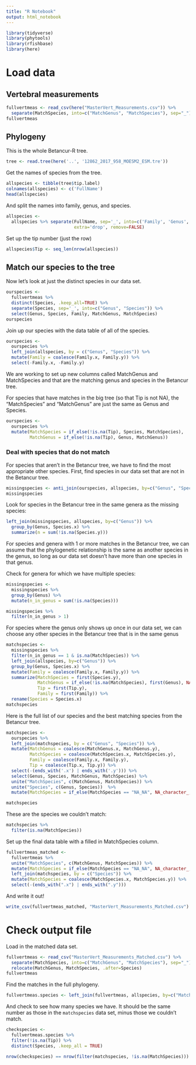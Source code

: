 ```yaml
---
title: "R Notebook"
output: html_notebook
---
```


```r
library(tidyverse)
library(phytools)
library(rfishbase)
library(here)
```

# Load data

## Vertebral measurements

```r
fullvertmeas <- read_csv(here("MasterVert_Measurements.csv")) %>%
  separate(MatchSpecies, into=c("MatchGenus", "MatchSpecies"), sep="_")
fullvertmeas
```

## Phylogeny

This is the whole Betancur-R tree.
```r
tree <- read.tree(here('..', '12862_2017_958_MOESM2_ESM.tre'))
```

Get the names of species from the tree.
```r
allspecies <- tibble(tree$tip.label)
colnames(allspecies) <- c('FullName')
head(allspecies)
```

And split the names into family, genus, and species.
```r
allspecies <- 
  allspecies %>% separate(FullName, sep='_', into=c('Family', 'Genus', 'Species'), 
                          extra='drop', remove=FALSE)
```

Set up the tip number (just the row)
```r
allspecies$Tip <- seq_len(nrow(allspecies))
```

## Match our species to the tree

Now let's look at just the distinct species in our data set.
```r
ourspecies <-
  fullvertmeas %>%
  distinct(Species, .keep_all=TRUE) %>%
  separate(Species, sep='_', into=c("Genus", "Species")) %>%
  select(Genus, Species, Family, MatchGenus, MatchSpecies)
ourspecies
```

Join up our species with the data table of all of the species.
```r
ourspecies <-
  ourspecies %>%
  left_join(allspecies, by = c("Genus", "Species")) %>%
  mutate(Family = coalesce(Family.x, Family.y)) %>%
  select(-Family.x, -Family.y)
```

We are working to set up new columns called MatchGenus and MatchSpecies and that are the matching genus and species in the Betancur tree.

For species that have matches in the big tree (so that Tip is not NA), the "MatchSpecies" and "MatchGenus" are just the same as Genus and Species. 
```r
ourspecies <-
  ourspecies %>%
  mutate(MatchSpecies = if_else(!is.na(Tip), Species, MatchSpecies),
         MatchGenus = if_else(!is.na(Tip), Genus, MatchGenus))
```

### Deal with species that do not match

For species that aren't in the Betancur tree, we have to find the most appropriate other species. First, find species in our data set that are not in the Betancur tree.
```r
missingspecies <- anti_join(ourspecies, allspecies, by=c("Genus", "Species"))
missingspecies
```

Look for species in the Betancur tree in the same genera as the missing species:
```r
left_join(missingspecies, allspecies, by=c("Genus")) %>%
  group_by(Genus, Species.x) %>%
  summarize(n = sum(!is.na(Species.y)))
```

For species and genera with 1 or more matches in the Betancur tree, we can assume that the phylogenetic relationship is the same as another species in the genus, so long as our data set doesn't have more than one species in that genus.

Check for genera for which we have multiple species:
```r
missingspecies <-
  missingspecies %>%
  group_by(Genus) %>%
  mutate(n_in_genus = sum(!is.na(Species)))

missingspecies %>%
  filter(n_in_genus > 1)
```

For species where the genus only shows up once in our data set, we can choose any other species in the Betancur tree that is in the same genus
```r
matchspecies <-
  missingspecies %>%
  filter(n_in_genus == 1 & is.na(MatchSpecies)) %>%
  left_join(allspecies, by=c("Genus")) %>%
  group_by(Genus, Species.x) %>%
  mutate(Family = coalesce(Family.x, Family.y)) %>%
  summarize(MatchSpecies = first(Species.y),
            MatchGenus = if_else(!is.na(MatchSpecies), first(Genus), NA_character_),
            Tip = first(Tip.y),
            Family = first(Family)) %>%
  rename(Species = Species.x)
matchspecies
```

Here is the full list of our species and the best matching species from the Betancur tree.
```r
matchspecies <-
  ourspecies %>%
  left_join(matchspecies, by = c("Genus", "Species")) %>%
  mutate(MatchGenus = coalesce(MatchGenus.x, MatchGenus.y),
         MatchSpecies = coalesce(MatchSpecies.x, MatchSpecies.y),
         Family = coalesce(Family.x, Family.y),
         Tip = coalesce(Tip.x, Tip.y)) %>%
  select(-(ends_with('.x') | ends_with('.y'))) %>%
  select(Genus, Species, MatchGenus, MatchSpecies) %>%
  unite("MatchSpecies", c(MatchGenus, MatchSpecies)) %>%
  unite("Species", c(Genus, Species))  %>%
  mutate(MatchSpecies = if_else(MatchSpecies == "NA_NA", NA_character_, MatchSpecies))

matchspecies
```

These are the species we couldn't match:
```r
matchspecies %>%
  filter(is.na(MatchSpecies))
```


Set up the final data table with a filled in MatchSpecies column.
```r
fullvertmeas_matched <-
  fullvertmeas %>%
  unite("MatchSpecies", c(MatchGenus, MatchSpecies)) %>%
  mutate(MatchSpecies = if_else(MatchSpecies == "NA_NA", NA_character_, MatchSpecies)) %>%
  left_join(matchspecies, by = c("Species")) %>%
  mutate(MatchSpecies = coalesce(MatchSpecies.x, MatchSpecies.y)) %>%
  select(-(ends_with(".x") | ends_with(".y")))
```

And write it out!
```r
write_csv(fullvertmeas_matched, "MasterVert_Measurements_Matched.csv")
```

# Check output file

Load in the matched data set.
```r
fullvertmeas <- read_csv("MasterVert_Measurements_Matched.csv") %>%
  separate(MatchSpecies, into=c("MatchGenus", "MatchSpecies"), sep="_") %>%
  relocate(MatchGenus, MatchSpecies, .after=Species)
fullvertmeas
```

Find the matches in the full phylogeny.
```r
fullvertmeas.species <- left_join(fullvertmeas, allspecies, by=c("MatchGenus"="Genus", "MatchSpecies"="Species"))
```

And check to see how many species we have. It should be the same number as those in the `matchspecies` data set, minus those we couldn't match.
```r
checkspecies <-
  fullvertmeas.species %>%
  filter(!is.na(Tip)) %>%
  distinct(Species, .keep_all = TRUE)
```

```r
nrow(checkspecies) == nrow(filter(matchspecies, !is.na(MatchSpecies)))
```


